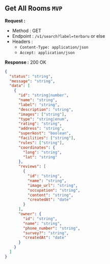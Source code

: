 
## Get All Rooms `MVP`

**Request :**

- Method : <Badge method="GET">GET</Badge>
- Endpoint : `/v1/search?label=terbaru` or else
- Headers :
  - `Content-Type: application/json`
  - `Accept: application/json`

**Response :** <Badge outline variant="success">200 OK</Badge>

```json
{
  "status": "string",
  "message": "string",
  "data": [
    {
      "id": "string|number",
      "name": "string",
      "label": "string",
      "description": "string",
      "images": ["string"],
      "type": "string|enum",
      "rating": "string",
      "address": "string",
      "superkost": "boolean",
      "facilities": ["string"],
      "rules": ["string"],
      "coordinates": {
        "long": "string",
        "lat": "string"
      },
      "reviews": [
        {
          "id": "string",
          "name": "string",
          "image_url": "string",
          "occupation": "string",
          "content": "string",
          "createdAt": "date"
        }
      ],
      "owner": {
        "id": "string",
        "name": "string",
        "phone_number": "string",
        "survey?": "string",
        "createdAt": "date"
      }
    }
  ]
}
```
